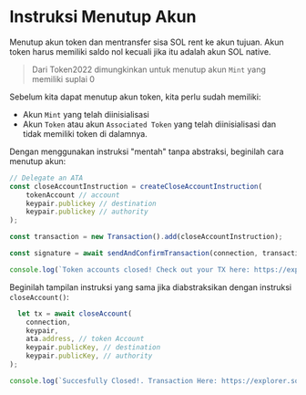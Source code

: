 
# Instruksi Menutup Akun

Menutup akun token dan mentransfer sisa SOL rent ke akun tujuan. Akun token harus memiliki saldo nol kecuali jika itu adalah akun SOL native.

> Dari Token2022 dimungkinkan untuk menutup akun `Mint` yang memiliki suplai 0

Sebelum kita dapat menutup akun token, kita perlu sudah memiliki:
- Akun `Mint` yang telah diinisialisasi
- Akun `Token` atau akun `Associated Token` yang telah diinisialisasi dan tidak memiliki token di dalamnya.

<ArticleSection name="Instruksi Mentah" id="raw-instruction" level="h2" />

Dengan menggunakan instruksi "mentah" tanpa abstraksi, beginilah cara menutup akun:

```ts
// Delegate an ATA 
const closeAccountInstruction = createCloseAccountInstruction(
    tokenAccount // account
    keypair.publickey // destination
    keypair.publickey // authority
);

const transaction = new Transaction().add(closeAccountInstruction);

const signature = await sendAndConfirmTransaction(connection, transaction, [keypair]);

console.log(`Token accounts closed! Check out your TX here: https://explorer.solana.com/tx/${signature}?cluster=devnet`);
```

<ArticleSection name="Instruksi Terabstraksi" id="abstracted-instruction" level="h2" />

Beginilah tampilan instruksi yang sama jika diabstraksikan dengan instruksi `closeAccount()`:

```ts
  let tx = await closeAccount(
    connection,
    keypair,
    ata.address, // token Account
    keypair.publicKey, // destination
    keypair.publicKey, // authority
);

console.log(`Succesfully Closed!. Transaction Here: https://explorer.solana.com/tx/${tx}?cluster=devnet`)
```